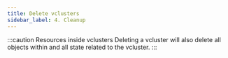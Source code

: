 ```yaml
---
title: Delete vclusters
sidebar_label: 4. Cleanup
---
```



<DeleteFragment/>

:::caution Resources inside vclusters
Deleting a vcluster will also delete all objects within and all state related to the vcluster.
:::
